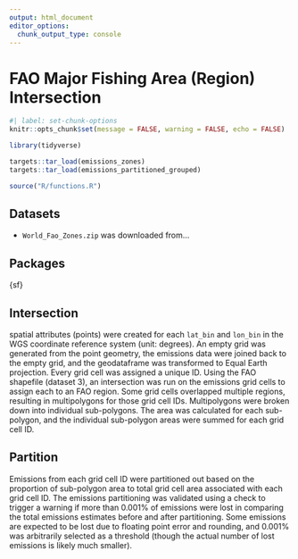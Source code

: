 ```yaml
---
output: html_document
editor_options: 
  chunk_output_type: console
---
```


# FAO Major Fishing Area (Region) Intersection

```r
#| label: set-chunk-options
knitr::opts_chunk$set(message = FALSE, warning = FALSE, echo = FALSE)

library(tidyverse)

targets::tar_load(emissions_zones)
targets::tar_load(emissions_partitioned_grouped)

source("R/functions.R")
```

## Datasets

- `World_Fao_Zones.zip` was downloaded from...

## Packages

{sf}


## Intersection

spatial attributes (points) were created for each `lat_bin` and `lon_bin` in the WGS coordinate reference system (unit: degrees). An empty grid was generated from the point geometry, the emissions data were joined back to the empty grid, and the geodataframe was transformed to Equal Earth projection. Every grid cell was assigned a unique ID. Using the FAO shapefile (dataset 3), an intersection was run on the emissions grid cells to assign each to an FAO region. Some grid cells overlapped multiple regions, resulting in multipolygons for those grid cell IDs. Multipolygons were broken down into individual sub-polygons. The area was calculated for each sub-polygon, and the individual sub-polygon areas were summed for each grid cell ID. 

## Partition

Emissions from each grid cell ID were partitioned out based on the proportion of sub-polygon area to total grid cell area associated with each grid cell ID. The emissions partitioning was validated using a check to trigger a warning if more than 0.001% of emissions were lost in comparing the total emissions estimates before and after partitioning. Some emissions are expected to be lost due to floating point error and rounding, and 0.001% was arbitrarily selected as a threshold (though the actual number of lost emissions is likely much smaller). 
